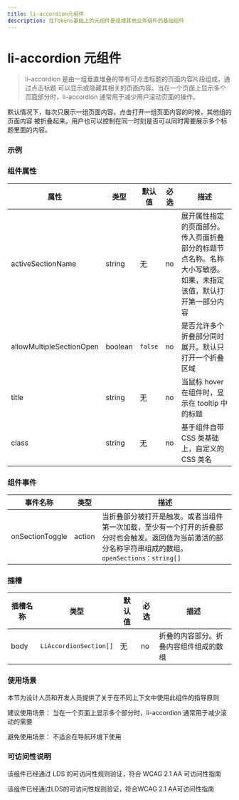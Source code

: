 ```yaml
---
title: li-accordion元组件
description: 在Tokens基础上的元组件是组成其他业务组件的基础组件
---
```


# li-accordion 元组件

> li-accordion 是由一组垂直堆叠的带有可点击标题的页面内容片段组成，通过点击标题
> 可以显示或隐藏其相关的页面内容。当在一个页面上显示多个页面部分时，li-accordion
> 通常用于减少用户滚动页面的操作。

默认情况下，每次只展示一组页面内容。点击打开一组页面内容的时候，其他组的页面内容
被折叠起来。用户也可以控制在同一时刻是否可以同时需要展示多个标题里面的内容。

### 示例


<Basic />

### 组件属性

| 属性                     | 类型    | 默认值  | 必选 | 描述                                                                                                           |
| ------------------------ | ------- | ------- | ---- | -------------------------------------------------------------------------------------------------------------- |
| activeSectionName        | string  | 无      | no   | 展开属性指定的页面部分。传入页面折叠部分的标题节点名称。名称大小写敏感。如果，未指定该值，默认打开第一部分内容 |
| allowMultipleSectionOpen | boolean | `false` | no   | 是否允许多个折叠部分同时展开。默认只打开一个折叠区域                                                           |
| title                    | string  | 无      | no   | 当鼠标 hover 在组件时，显示在 tooltip 中的标题                                                                 |
| class                    | string  | 无      | no   | 基于组件自带 CSS 类基础上，自定义的 CSS 类名                                                                   |

### 组件事件

| 事件名称        | 类型   | 描述                                                                                                                                                   |
| --------------- | ------ | ------------------------------------------------------------------------------------------------------------------------------------------------------ |
| onSectionToggle | action | 当折叠部分被打开是触发。或者当组件第一次加载，至少有一个打开的折叠部分时也会触发。返回值为当前激活的部分名称字符串组成的数组。`openSections：string[]` |

### 插槽

| 插槽名称 | 类型                   | 默认值 | 必选 | 描述                                   |
| -------- | ---------------------- | ------ | ---- | -------------------------------------- |
| body     | `LiAccordionSection[]` | 无     | no   | 折叠的内容部分。折叠内容组件组成的数组 |

### 使用场景

本节为设计人员和开发人员提供了关于在不同上下文中使用此组件的指导原则


<Callout emoji='❤️'>
  建议使用场景： 当在一个页面上显示多个部分时，li-accordion
  通常用于减少滚动的需要
</Callout>

<Callout
  type='error'
  emoji='️🚫'>
  避免使用场景： 不适合在导航环境下使用
</Callout>

### 可访问性说明

该组件已经通过 LDS 的可访问性规则验证，符合 WCAG 2.1 AA 可访问性指南

<Callout
  type='warning'
  emoji='✅'>
  该组件已经通过LDS的可访问性规则验证，符合WCAG 2.1 AA可访问性指南
</Callout>
